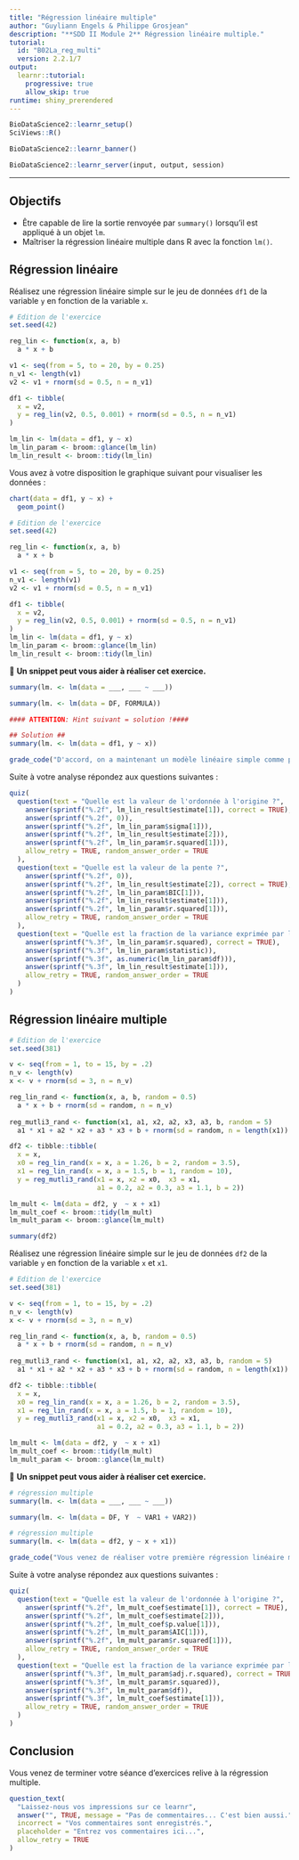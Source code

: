```yaml
---
title: "Régression linéaire multiple"
author: "Guyliann Engels & Philippe Grosjean"
description: "**SDD II Module 2** Régression linéaire multiple."
tutorial:
  id: "B02La_reg_multi"
  version: 2.2.1/7
output: 
  learnr::tutorial:
    progressive: true
    allow_skip: true
runtime: shiny_prerendered
---
```


```r
BioDataScience2::learnr_setup()
SciViews::R()
```

```r
BioDataScience2::learnr_banner()
```

```r
BioDataScience2::learnr_server(input, output, session)
```

----

## Objectifs

- Être capable de lire la sortie renvoyée par `summary()` lorsqu'il est appliqué à un objet `lm`.
- Maîtriser la régression linéaire multiple dans R avec la fonction `lm()`.

## Régression linéaire

Réalisez une régression linéaire simple sur le jeu de données `df1` de la variable `y` en fonction de la variable `x`. 

```r
# Edition de l'exercice 
set.seed(42)

reg_lin <- function(x, a, b)
  a * x + b

v1 <- seq(from = 5, to = 20, by = 0.25)
n_v1 <- length(v1)
v2 <- v1 + rnorm(sd = 0.5, n = n_v1)

df1 <- tibble(
  x = v2,
  y = reg_lin(v2, 0.5, 0.001) + rnorm(sd = 0.5, n = n_v1)
)

lm_lin <- lm(data = df1, y ~ x)
lm_lin_param <- broom::glance(lm_lin)
lm_lin_result <- broom::tidy(lm_lin)
```

Vous avez à votre disposition le graphique suivant pour visualiser les données\ :

```r
chart(data = df1, y ~ x) +
  geom_point() 
```

```r
# Edition de l'exercice 
set.seed(42)

reg_lin <- function(x, a, b)
  a * x + b

v1 <- seq(from = 5, to = 20, by = 0.25)
n_v1 <- length(v1)
v2 <- v1 + rnorm(sd = 0.5, n = n_v1)

df1 <- tibble(
  x = v2,
  y = reg_lin(v2, 0.5, 0.001) + rnorm(sd = 0.5, n = n_v1)
)
lm_lin <- lm(data = df1, y ~ x)
lm_lin_param <- broom::glance(lm_lin)
lm_lin_result <- broom::tidy(lm_lin)
```

💬 **Un snippet peut vous aider à réaliser cet exercice.**

```r
summary(lm. <- lm(data = ___, ___ ~ ___))
```

```r
summary(lm. <- lm(data = DF, FORMULA))

#### ATTENTION: Hint suivant = solution !####
```

```r
## Solution ##
summary(lm. <- lm(data = df1, y ~ x))
```

```r
grade_code("D'accord, on a maintenant un modèle linéaire simple comme point de départ.")
```

Suite à votre analyse répondez aux questions suivantes\ : 

```r
quiz(
  question(text = "Quelle est la valeur de l'ordonnée à l'origine ?",
    answer(sprintf("%.2f", lm_lin_result$estimate[1]), correct = TRUE),
    answer(sprintf("%.2f", 0)),
    answer(sprintf("%.2f", lm_lin_param$sigma[1])),
    answer(sprintf("%.2f", lm_lin_result$estimate[2])),
    answer(sprintf("%.2f", lm_lin_param$r.squared[1])),
    allow_retry = TRUE, random_answer_order = TRUE
  ),
  question(text = "Quelle est la valeur de la pente ?",
    answer(sprintf("%.2f", 0)),
    answer(sprintf("%.2f", lm_lin_result$estimate[2]), correct = TRUE),
    answer(sprintf("%.2f", lm_lin_param$BIC[1])),
    answer(sprintf("%.2f", lm_lin_result$estimate[1])),
    answer(sprintf("%.2f", lm_lin_param$r.squared[1])),
    allow_retry = TRUE, random_answer_order = TRUE
  ),
  question(text = "Quelle est la fraction de la variance exprimée par la régression linéaire ?",
    answer(sprintf("%.3f", lm_lin_param$r.squared), correct = TRUE),
    answer(sprintf("%.3f", lm_lin_param$statistic)),
    answer(sprintf("%.3f", as.numeric(lm_lin_param$df))),
    answer(sprintf("%.3f", lm_lin_result$estimate[1])),
    allow_retry = TRUE, random_answer_order = TRUE
  )
)
```

## Régression linéaire multiple

```r
# Edition de l'exercice 
set.seed(381)

v <- seq(from = 1, to = 15, by = .2) 
n_v <- length(v)
x <- v + rnorm(sd = 3, n = n_v)

reg_lin_rand <- function(x, a, b, random = 0.5)
  a * x + b + rnorm(sd = random, n = n_v)
  
reg_mutli3_rand <- function(x1, a1, x2, a2, x3, a3, b, random = 5)
  a1 * x1 + a2 * x2 + a3 * x3 + b + rnorm(sd = random, n = length(x1))

df2 <- tibble::tibble(
  x = x,
  x0 = reg_lin_rand(x = x, a = 1.26, b = 2, random = 3.5),
  x1 = reg_lin_rand(x = x, a = 1.5, b = 1, random = 10),
  y = reg_mutli3_rand(x1 = x, x2 = x0,  x3 = x1,
                      a1 = 0.2, a2 = 0.3, a3 = 1.1, b = 2))

lm_mult <- lm(data = df2, y  ~ x + x1)
lm_mult_coef <- broom::tidy(lm_mult)
lm_mult_param <- broom::glance(lm_mult)
```

```r
summary(df2)
```


Réalisez une régression linéaire simple sur le jeu de données `df2` de la variable `y` en fonction de la variable `x` et `x1`.

```r
# Edition de l'exercice 
set.seed(381)

v <- seq(from = 1, to = 15, by = .2) 
n_v <- length(v)
x <- v + rnorm(sd = 3, n = n_v)

reg_lin_rand <- function(x, a, b, random = 0.5)
  a * x + b + rnorm(sd = random, n = n_v)
  
reg_mutli3_rand <- function(x1, a1, x2, a2, x3, a3, b, random = 5)
  a1 * x1 + a2 * x2 + a3 * x3 + b + rnorm(sd = random, n = length(x1))

df2 <- tibble::tibble(
  x = x,
  x0 = reg_lin_rand(x = x, a = 1.26, b = 2, random = 3.5),
  x1 = reg_lin_rand(x = x, a = 1.5, b = 1, random = 10),
  y = reg_mutli3_rand(x1 = x, x2 = x0,  x3 = x1,
                      a1 = 0.2, a2 = 0.3, a3 = 1.1, b = 2))

lm_mult <- lm(data = df2, y  ~ x + x1)
lm_mult_coef <- broom::tidy(lm_mult)
lm_mult_param <- broom::glance(lm_mult)
```

💬 **Un snippet peut vous aider à réaliser cet exercice.**

```r
# régression multiple 
summary(lm. <- lm(data = ___, ___ ~ ___))
```

```r
summary(lm. <- lm(data = DF, Y  ~ VAR1 + VAR2))
```

```r
# régression multiple 
summary(lm. <- lm(data = df2, y ~ x + x1))
```

```r
grade_code("Vous venez de réaliser votre première régression linéaire multiple. Elles n'auront bientôt plus de secrets pour vous !")
```

Suite à votre analyse répondez aux questions suivantes\ : 

```r
quiz(
  question(text = "Quelle est la valeur de l'ordonnée à l'origine ?",
    answer(sprintf("%.2f", lm_mult_coef$estimate[1]), correct = TRUE),
    answer(sprintf("%.2f", lm_mult_coef$estimate[2])),
    answer(sprintf("%.2f", lm_mult_coef$p.value[1])),
    answer(sprintf("%.2f", lm_mult_param$AIC[1])),
    answer(sprintf("%.2f", lm_mult_param$r.squared[1])),
    allow_retry = TRUE, random_answer_order = TRUE
  ),
  question(text = "Quelle est la fraction de la variance exprimée par la régression linéaire ?",
    answer(sprintf("%.3f", lm_mult_param$adj.r.squared), correct = TRUE),
    answer(sprintf("%.3f", lm_mult_param$r.squared)),
    answer(sprintf("%.3f", lm_mult_param$df)),
    answer(sprintf("%.3f", lm_mult_coef$estimate[1])),
    allow_retry = TRUE, random_answer_order = TRUE
  )
)
```

## Conclusion

Vous venez de terminer votre séance d'exercices relive à la régression multiple.

```r
question_text(
  "Laissez-nous vos impressions sur ce learnr",
  answer("", TRUE, message = "Pas de commentaires... C'est bien aussi."),
  incorrect = "Vos commentaires sont enregistrés.",
  placeholder = "Entrez vos commentaires ici...",
  allow_retry = TRUE
)
```
